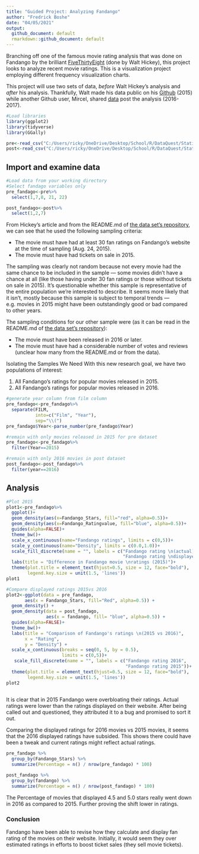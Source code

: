 ```yaml
---
title: "Guided Project: Analyzing Fandango"
author: "Fredrick Boshe"
date: "04/05/2021"
output: 
  github_document: default
  rmarkdown::github_document: default
---
```

Branching off one of the famous movie rating analysis that was done on Fandango by the brilliant [FiveThirtyEight](https://fivethirtyeight.com/features/fandango-movies-ratings/) (done by Walt Hickey), this project looks to analyze recent movie ratings. 
This is a visualization project employing different frequency visualization charts. 

This project will use two sets of data, *before* Walt Hickey's analysis and *after* his analysis.
Thankfully, Walt made his data public on his [Github](https://github.com/fivethirtyeight/data/tree/master/fandango) (2015) while another Github user, Mircel, shared [data](https://github.com/mircealex/Movie_ratings_2016_17) post the analysis (2016-2017). 

```r
#Load libraries
library(ggplot2)
library(tidyverse)
library(GGally)

pre<-read_csv("C:/Users/ricky/OneDrive/Desktop/School/R/DataQuest/Statistics with R/Guided project/fandango_score_comparison.csv")
post<-read_csv("C:/Users/ricky/OneDrive/Desktop/School/R/DataQuest/Statistics with R/Guided project/movie_ratings_16_17.csv")


```

## Import and examine data


```r
#Load data from your working directory
#Select fandago variables only
pre_fandago<-pre%>%
  select(1,7,8, 21, 22)

post_fandago<-post%>%
  select(1,2,7)

```

From Hickey's article and from the README.md of [the data set's repository](https://github.com/fivethirtyeight/data/tree/master/fandango), we can see that he used the following sampling criteria:

* The movie must have had at least 30 fan ratings on Fandango's website at the time of sampling (Aug. 24, 2015).
* The movie must have had tickets on sale in 2015.

The sampling was clearly not random because not every movie had the same chance to be included in the sample — some movies didn't have a chance at all (like those having under 30 fan ratings or those without tickets on sale in 2015). It's questionable whether this sample is representative of the entire population we're interested to describe. It seems more likely that it isn't, mostly because this sample is subject to temporal trends — e.g. movies in 2015 might have been outstandingly good or bad compared to other years.

The sampling conditions for our other sample were (as it can be read in the README.md of [the data set's repository](https://github.com/mircealex/Movie_ratings_2016_17)):

* The movie must have been released in 2016 or later.
* The movie must have had a considerable number of votes and reviews (unclear how many from the README.md or from the data).

Isolating the Samples We Need
With this new research goal, we have two populations of interest:

1. All Fandango's ratings for popular movies released in 2015.
1. All Fandango's ratings for popular movies released in 2016.

```r
#generate year column from film column
pre_fandago<-pre_fandago%>%
  separate(FILM,
           into=c("Film", "Year"),
           sep="\\(")
pre_fandago$Year<-parse_number(pre_fandago$Year)

#remain with only movies released in 2015 for pre dataset
pre_fandago<-pre_fandago%>%
  filter(Year==2015)

#remain with only 2016 movies in post dataset
post_fandago<-post_fandago%>%
  filter(year==2016)

```

## Analysis

```r
#Plot 2015
plot1<-pre_fandago%>%
  ggplot()+
  geom_density(aes(x=Fandango_Stars, fill="red", alpha=0.5))+
  geom_density(aes(x=Fandango_Ratingvalue, fill="blue", alpha=0.5))+
  guides(alpha=FALSE)+
  theme_bw()+
  scale_x_continuous(name="Fandango ratings", limits = c(0,5))+
  scale_y_continuous(name="Density", limits = c(0.0,1.0))+
  scale_fill_discrete(name = "", labels = c("Fandango rating \n(actual)", 
                                            "Fandango rating \ndisplayed"))+
  labs(title = "Difference in Fandango movie \nratings (2015)")+
  theme(plot.title = element_text(hjust=0.5, size = 12, face="bold"),
        legend.key.size = unit(1.5, 'lines'))
plot1

#Compare displayed ratings 2015vs 2016
plot2<-ggplot(data = pre_fandago, 
       aes(x = Fandango_Stars, fill="Red", alpha=0.5)) +
  geom_density() +
  geom_density(data = post_fandago, 
               aes(x = fandango, fill= "blue", alpha=0.5)) +
  guides(alpha=FALSE)+
  theme_bw()+
  labs(title = "Comparison of Fandango's ratings \n(2015 vs 2016)",
       x = "Rating",
       y = "Density") +
  scale_x_continuous(breaks = seq(0, 5, by = 0.5), 
                     limits = c(0,5))+
   scale_fill_discrete(name = "", labels = c("Fandango rating 2016",
                                             "Fandango rating 2015"))+
  theme(plot.title = element_text(hjust=0.5, size = 12, face="bold"),
        legend.key.size = unit(1.5, 'lines'))
plot2
          

```

It is clear that in 2015 Fandango were overbloating their ratings. Actual ratings were lower than the ratings displayed on their website. After being called out and questioned, they attributed it to a bug and promised to sort it out.

Comparing the displayed ratings for 2016 movies vs 2015 movies, it seems that the 2016 displayed ratings have subsided. This shows there could have been a tweak and current ratings might reflect actual ratings. 

```r
pre_fandago %>% 
  group_by(Fandango_Stars) %>% 
  summarize(Percentage = n() / nrow(pre_fandago) * 100)
```

```r
post_fandago %>% 
  group_by(fandango) %>% 
  summarize(Percentage = n() / nrow(post_fandago) * 100)
```
The Percentage of movies that displayed 4.5 and 5.0 stars really went down in 2016 as compared to 2015. Further proving the shift lower in ratings. 

### Conclusion
Fandango have been able to revise how they calculate and display fan rating of the movies on their website. Initially, it would seem they over estimated ratings in efforts to boost ticket sales (they sell movie tickets). 